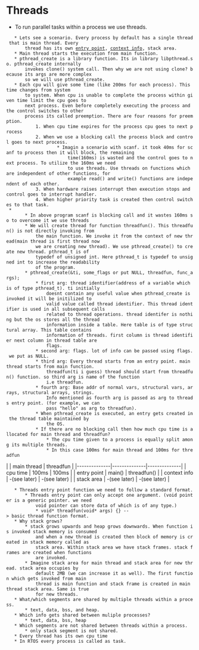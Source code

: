 = Threads =

* To run parallel tasks within a process we use threads.
	* Lets see a scenario. Every process by default has a single thread that is main thread. Every 
		thread has its own [[entry_point_thread|entry point]], [[context_info|context info]], stack area.
	* Main thread starts the execution from main function.
	* pthread_create is a library function. Its in library libpthread.so. pthread_create internally 
		invokes clone() system call. Then why we are not using clone? because its args are more complex 
		so we will use pthread_create.
	* Each cpu will give some time (like 200ms for each process). This time changes from system 
		to system. When cpu is unable to complete the process within given time limit the cpu goes to 
		next process. Even before completely executing the process and the control switches to other 
		process its called preemption. There are four reasons for preemption.
			1. When cpu time expires for the process cpu goes to next process
			2. When we use a blocking call the process block and control goes to next process. 
					* Imagin a scenario with scanf. it took 40ms for scanf to process then it will block, the remaining 
						time(160ms) is wasted and the control goes to next process. To utilize the 160ms we need 
						to use threads. Use threads on functions which are independent of other functions, for 
						example read() and write() functions are independent of each other.
			3. When hardware raises interrupt then execution stops and control goes to interrupt handler.
			4. When higher priority task is created then control switches to that task.
  * {{file:/home/basith/Coding/system_programming/viven_system_programming/0040_ipc_1.c|0040_ipc_1: blocking call and how to use threads to use time more effeciently}} 
		* In above program scanf is blocking call and it wastes 160ms so to overcome it we use threads
		* We will create thread for function threadfun(). This threadfun() is not directly invoking from 
			the main function. We invoke it from the context of new thread(main thread is first thread now 
			we are creating new thread). We use pthread_create() to create new thread. pthread_t is of 
			typedef of unsigned int. Here pthread_t is typedef to unsigned int to increase the readability 
			of the program.
		* pthread_create(&ti, some_flags or put NULL, threadfun, func_args);
			* first arg: thread identifier(address of a variable which is of type pthread_t). ti initially 
				doesnt contain any useful value when pthread_create is invoked it will be initilized to 
				valid value called thread identifier. This thread identifier is used in all subsequent calls 
				related to thread operations. thread identifer is nothing but the os stores all the thread 
				information inside a table. Here table is of type structural array. This table contains 
				information of threads. first column is thread identifier next column in thread table are 
				flags.
			* second arg: flags. lot of info can be passed using flags. we put as NULL.
			* third arg: Every thread starts from an entry point. main thread starts from main function. 
				threadfun(ti i guess) thread should start from threadfun() function. so third arg is name of the function 
				i.e threadfun. 
			* fourth arg: Base addr of normal vars, structural vars, arrays, structural arrays, strings. 
				Info mentioned as fourth arg is passed as arg to threads entry point. (for example, we can 
				pass "hello" as arg to threadfun).
			* When pthread_create is executed, an entry gets created in the thread table maintained by 
				the OS.
			* If there are no blocking call then how much cpu time is allocated for main thread and threadfun?
				* The cpu time given to a process is equally split among its multiple threads.
				* In this case 100ms for main thread and 100ms for threadfun
|              | main thread  | threadfun    |
|--------------|--------------|--------------|
| cpu time     | 100ms        | 100ms        |
| entry point  | main()       | threadfun()  |
| context info | -(see later) | -(see later) |
| stack area   | -(see later) | -(see later) |
	* Threads entry point function we need to follow a standard format.
		* Threads entry point can only accept one argument. (void pointer is a generic pointer. we need 
			void pointer can store data of which is of any type.)
			* void* threadfun(void* args) {} --> basic thread function format.
	* Why stack grows?
		* stack grows upwards and heap grows downwards. When function is invoked stack memory is consumed 
			and when a new thread is created then block of memory is created in stack memory called as 
			stack area. Within stack area we have stack frames. stack frames are created when functions 
			are invoked.
		* Imagine stack area for main thread and stack area for new thread. stack area occupies by 
			default 2MB (we can increase it as well). The first function which gets invoked from main 
			thread is main function and stack frame is created in main thread stack area. Same is true 
			for new threads.
	* What/which segments are shared by multiple threads within a process.
		* text, data, bss, and heap.
	* Which info gets shared between muliple processes?
		* text, data, bss, heap
	* Which segments are not shared between threads within a process.
		* only stack segment is not shared.
	* Every thread has its own cpu time
	* In RTOS every process is called as task.
